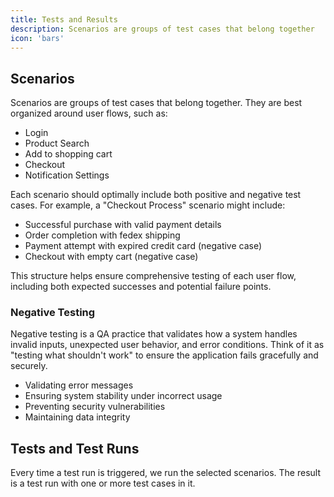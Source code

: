 ```yaml
---
title: Tests and Results
description: Scenarios are groups of test cases that belong together
icon: 'bars'
---
```


## Scenarios

Scenarios are groups of test cases that belong together. They are best organized around user flows, such as:

- Login
- Product Search
- Add to shopping cart
- Checkout
- Notification Settings

Each scenario should optimally include both positive and negative test cases. For example, a "Checkout Process" scenario might include:

- Successful purchase with valid payment details
- Order completion with fedex shipping
- Payment attempt with expired credit card (negative case)
- Checkout with empty cart (negative case)

This structure helps ensure comprehensive testing of each user flow, including both expected successes and potential failure points.

### Negative Testing

Negative testing is a QA practice that validates how a system handles invalid inputs, unexpected user behavior, and error conditions. Think of it as "testing what shouldn't work" to ensure the application fails gracefully and securely.

- Validating error messages
- Ensuring system stability under incorrect usage
- Preventing security vulnerabilities
- Maintaining data integrity

## Tests and Test Runs

Every time a test run is triggered, we run the selected scenarios. The result is a test run with one or more test cases in it.
